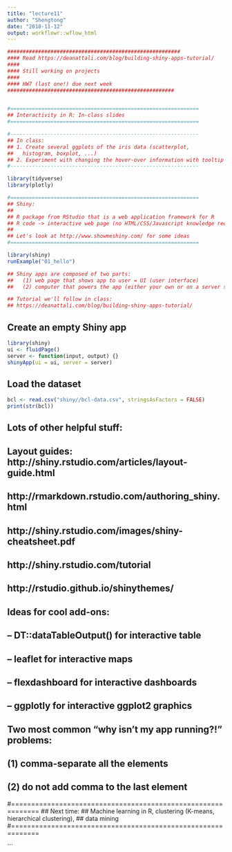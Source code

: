 ```yaml
---
title: "lecture11"
author: "Shengtong"
date: "2018-11-12"
output: workflowr::wflow_html
---
```


```r
########################################################
#### Read https://deanattali.com/blog/building-shiny-apps-tutorial/
####
#### Still working on projects
####
#### HW7 (last one!) due next week
######################################################


#=============================================================
## Interactivity in R: In-class slides
#=============================================================

#-------------------------------------------------------------
## In class:
## 1. Create several ggplots of the iris data (scatterplot,
##   histogram, boxplot, ...) 
## 2. Experiment with changing the hover-over information with tooltip
#-------------------------------------------------------------

library(tidyverse)
library(plotly)

#=============================================================
## Shiny:
##
## R package from RStudio that is a web application framework for R
## R code -> interactive web page (no HTML/CSS/Javascript knowledge required)
##
## Let's look at http://www.showmeshiny.com/ for some ideas
#=============================================================

library(shiny)
runExample("01_hello")

## Shiny apps are composed of two parts: 
##   (1) web page that shows app to user = UI (user interface)
##   (2) computer that powers the app (either your own or on a server somehwere else) = server

## Tutorial we'll follow in class:
## https://deanattali.com/blog/building-shiny-apps-tutorial/
```

## Create an empty Shiny app

```r
library(shiny)
ui <- fluidPage()
server <- function(input, output) {}
shinyApp(ui = ui, server = server)
```


## Load the dataset

```r
bcl <- read.csv("shiny//bcl-data.csv", stringsAsFactors = FALSE)
print(str(bcl))
```

## Lots of other helpful stuff:
##
## Layout guides: http://shiny.rstudio.com/articles/layout-guide.html
## http://rmarkdown.rstudio.com/authoring_shiny.html
## http://shiny.rstudio.com/images/shiny-cheatsheet.pdf
## http://shiny.rstudio.com/tutorial
## http://rstudio.github.io/shinythemes/

## Ideas for cool add-ons: 
##  -- DT::dataTableOutput() for interactive table
##  -- leaflet for interactive maps
##  -- flexdashboard for interactive dashboards
##  -- ggplotly for interactive ggplot2 graphics

## Two most common "why isn't my app running?!" problems:
## (1) comma-separate all the elements
## (2) do not add comma to the last element


#=============================================================
## Next time: 
## Machine learning in R, clustering (K-means, hierarchical clustering),
##   data mining
#=============================================================

```
